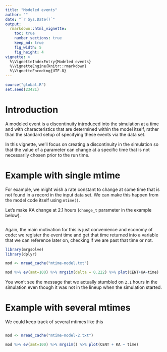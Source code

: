 ```yaml
---
title: "Modeled events"
author: ""
date: "`r Sys.Date()`"
output: 
  rmarkdown::html_vignette: 
    toc: true
    number_sections: true
    keep_md: true
    fig_width: 5
    fig_height: 4
vignette: >
  %\VignetteIndexEntry{Modeled events}
  %\VignetteEngine{knitr::rmarkdown}
  %\VignetteEncoding{UTF-8}
---
```


```r
source("global.R")
set.seed(23421)
```


# Introduction
A modeled event is a discontinuity introduced into the simulation at a time
and with characteristics that are determined within the model itself, rather
than the standard setup of specifying these events via the data set.  

In this vignette, we'll focus on creating a discontinuity in the simulation so 
that the value of a parameter can change at a specific time that is not 
necessarily chosen prior to the run time. 


# Example with single mtime
For example, we might wish a rate constant to change at some time 
that is not found in a record in the input data set.  We can make this happen
from the model code itself using `mtime()`. 

Let's make KA change at 2.1 hours (`change_t` parameter in the example below).
```r

```

Again, the main motivation for this is just convenience and economy of code:
we register the event time and get that time returned into a variable that 
we can reference later on, checking if we are past that time or not.


```r
library(mrgsolve)
library(dplyr)

mod <- mread_cache("mtime-model.txt")

mod %>% ev(amt=100) %>% mrgsim(delta = 0.222) %>% plot(CENT+KA~time)
```

You won't see the message that we actually stumbled on `2.1` hours in the 
simulation even though it was not in the lineup when the simulation started. 

# Example with several mtimes

We could keep track of several mtimes like this

```r

```

```r
mod <- mread_cache("mtime-model-2.txt")

mod %>% ev(amt=100) %>% mrgsim() %>% plot(CENT + KA ~ time)
```

